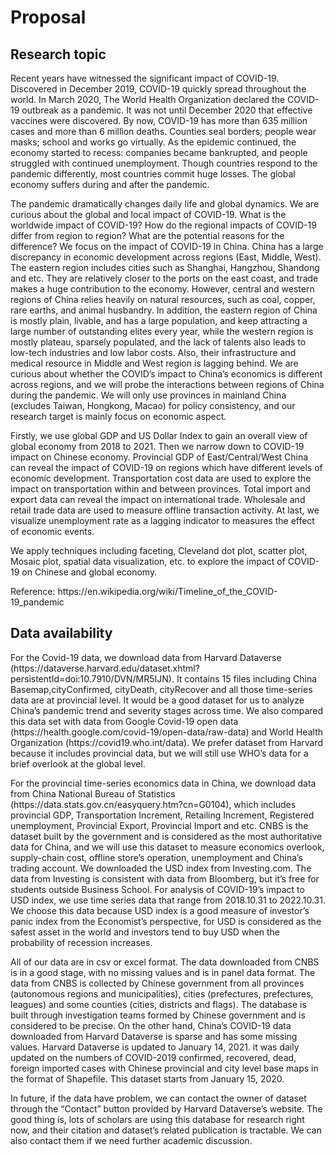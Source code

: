 # Proposal

## Research topic

Recent years have witnessed the significant impact of COVID-19. Discovered in December 2019, COVID-19 quickly spread throughout the world. In March 2020, The World Health Organization declared the COVID-19 outbreak as a pandemic. It was not until December 2020 that effective vaccines were discovered. By now, COVID-19 has more than 635 million cases and more than 6 million deaths. Counties seal borders; people wear masks; school and works go virtually. As the epidemic continued, the economy started to recess: companies became bankrupted, and people struggled with continued unemployment. Though countries respond to the pandemic differently, most countries commit huge losses. The global economy suffers during and after the pandemic. 

The pandemic dramatically changes daily life and global dynamics. We are curious about the global and local impact of COVID-19. What is the worldwide impact of COVID-19? How do the regional impacts of COVID-19 differ from region to region? What are the potential reasons for the difference? We focus on the impact of COVID-19 in China. China has a large discrepancy in economic development across regions (East, Middle, West). The eastern region includes cities such as Shanghai, Hangzhou, Shandong and etc. They are relatively closer to the ports on the east coast, and trade makes a huge contribution to the economy. However, central and western regions of China relies heavily on natural resources, such as coal, copper, rare earths, and animal husbandry. In addition, the eastern region of China is mostly plain, livable, and has a large population, and keep attracting a large number of outstanding elites every year, while the western region is mostly plateau, sparsely populated, and the lack of talents also leads to low-tech industries and low labor costs. Also, their infrastructure and medical resource in Middle and West region is lagging behind. We are curious about whether the COVID's impact to China's economics is different across regions, and we will probe the interactions between regions of China during the pandemic. We will only use provinces in mainland China (excludes Taiwan, Hongkong, Macao) for policy consistency, and our research target is mainly focus on economic aspect.

Firstly, we use global GDP and US Dollar Index to gain an overall view of global economy from 2018 to 2021. Then we narrow down to COVID-19 impact on Chinese economy. Provincial GDP of East/Central/West China can reveal the impact of COVID-19 on regions which have different levels of economic development. Transportation cost data are used to explore the impact on transportation within and between provinces. Total import and export data can reveal the impact on international trade. Wholesale and retail trade data are used to measure offline transaction activity. At last, we visualize unemployment rate as a lagging indicator to measures the effect of economic events.

We apply techniques including faceting, Cleveland dot plot, scatter plot, Mosaic plot, spatial data visualization, etc. to explore the impact of COVID-19 on Chinese and global economy.

Reference: https://en.wikipedia.org/wiki/Timeline_of_the_COVID-19_pandemic

## Data availability

For the Covid-19 data, we download data from Harvard Dataverse (https://dataverse.harvard.edu/dataset.xhtml?persistentId=doi:10.7910/DVN/MR5IJN). It contains 15 files including China Basemap,cityConfirmed, cityDeath,  cityRecover and all those time-series data are at provincial level. It would be a good dataset for us to analyze China's pandemic trend and severity stages across time. We also compared this data set with data from Google Covid-19 open data (https://health.google.com/covid-19/open-data/raw-data) and World Health Organization (https://covid19.who.int/data). We prefer dataset from Harvard because it includes provincial data, but we will still use WHO's data for a brief overlook at the global level.

For the provincial time-series economics data in China, we download data from China National Bureau of Statistics (https://data.stats.gov.cn/easyquery.htm?cn=G0104), which includes provincial GDP, Transportation Increment, Retailing Increment, Registered unemployment, Provincial Export, Provincial Import and etc. CNBS is the dataset built by the government and is considered as the most authoritative data for China, and we will use this dataset to measure economics overlook, supply-chain cost, offline store's operation, unemployment and China's trading account. We downloaded the USD index from Investing.com. The data from Investing is consistent with data from Bloomberg, but it's free for students outside Business School. For analysis of COVID-19's impact to USD index, we use time series data that range from 2018.10.31 to 2022.10.31. We choose this data because USD index is a good measure of investor's panic index from the Economist's perspective, for USD is considered as the safest asset in the world and investors tend to buy USD when the probability of recession increases.

All of our data are in csv or excel format. The data downloaded from CNBS is in a good stage, with no missing values and is in panel data format. The data from CNBS is collected by Chinese government from all provinces (autonomous regions and municipalities), cities (prefectures, prefectures, leagues) and some counties (cities, districts and flags). The database is built through investigation teams formed by Chinese government and is considered to be precise. On the other hand, China's COVID-19 data downloaded from Harvard Dataverse is sparse and has some missing values. Harvard Dataverse is updated to January 14, 2021. it was daily updated on the numbers of COVID-2019 confirmed, recovered, dead, foreign imported cases with Chinese provincial and city level base maps in the format of Shapefile. This dataset starts from January 15, 2020.

In future, if the data have problem, we can contact the owner of dataset through the "Contact" button provided by Harvard Dataverse's website. The good thing is, lots of scholars are using this database for research right now, and their citation and dataset's related publication is tractable. We can also contact them if we need further academic discussion.
